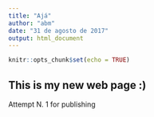 ```yaml
---
title: "Ajá"
author: "abm"
date: "31 de agosto de 2017"
output: html_document
---
```


```r
knitr::opts_chunk$set(echo = TRUE)
```

## This is my new web page :)

Attempt N. 1 for publishing 
